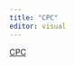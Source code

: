 ```yaml
---
title: "CPC"
editor: visual
---
```


[CPC](https://tubular-crostata-478e7a.netlify.app/resources/obyLecture.html)
